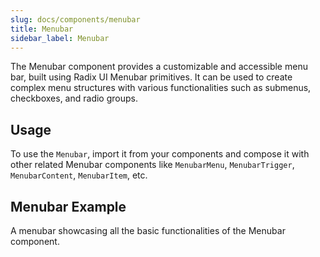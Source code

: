 ```yaml
---
slug: docs/components/menubar
title: Menubar
sidebar_label: Menubar
---
```


The Menubar component provides a customizable and accessible menu bar, built using Radix UI Menubar primitives. It can be used to create complex menu structures with various functionalities such as submenus, checkboxes, and radio groups.

## Usage

To use the `Menubar`, import it from your components and compose it with other related Menubar components like `MenubarMenu`, `MenubarTrigger`, `MenubarContent`, `MenubarItem`, etc.


## Menubar Example

A menubar showcasing all the basic functionalities of the Menubar component.


<CodeSample>
    <MenubarDemo/>
</CodeSample>

<Code code={MenubarSource} lang="tsx" />
